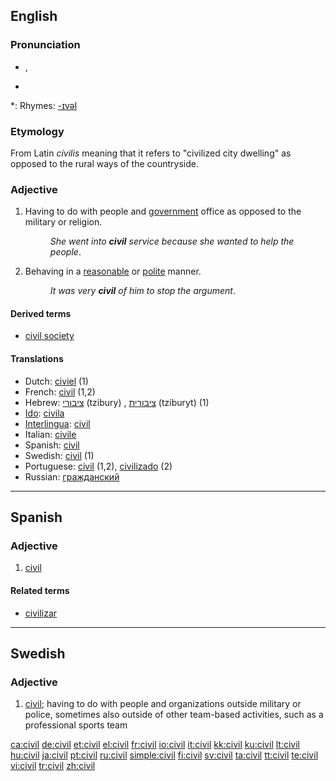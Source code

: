 ==English==

===Pronunciation===
* {{IPA|/ˈsɪvəl/}}, {{SAMPA|/"sIv@l/}}
* {{audio|en-us-civil.ogg|Audio (US)}}

*: Rhymes: [[Rhymes:English:-ɪvəl|-ɪvəl]]

===Etymology===
From Latin ''civilis'' meaning that it refers to "civilized city dwelling" as opposed to the rural ways of the countryside.

===Adjective===
{{en-adj}}

# Having to do with people and [[government]] office as opposed to the military or religion.
#: ''She went into '''civil''' service because she wanted to help the people''.
# Behaving in a [[reasonable]] or [[polite]] manner.
#: ''It was very '''civil''' of him to stop the argument''.

====Derived terms====
* [[civil society]]

====Translations====
* Dutch: [[civiel]] (1)
* French: [[civil]] (1,2)
* Hebrew: [[ציבורי]] (tzibury) {{m}}, [[ציבורית]] (tziburyt) {{f}} (1)
* [[Ido]]: [[civila]]
* [[Interlingua]]: [[civil]]
* Italian: [[civile]]
* Spanish: [[civil]]
* Swedish: [[civil#Swedish|civil]] (1)
* Portuguese: [[civil]] (1,2), [[civilizado]] (2)
* Russian: [[гражданский]]

----

==Spanish==

===Adjective===
{{es-adj|pl=civiles}}

# [[civil#English|civil]]

====Related terms====
*[[civilizar]]

----

==Swedish==

===Adjective===
{{infl|sv|adj}}
{{sv-adj-abs}}

# [[civil#English|civil]]; having to do with people and organizations outside military or police, sometimes also outside of other team-based activities, such as a professional sports team

[[ca:civil]]
[[de:civil]]
[[et:civil]]
[[el:civil]]
[[fr:civil]]
[[io:civil]]
[[it:civil]]
[[kk:civil]]
[[ku:civil]]
[[lt:civil]]
[[hu:civil]]
[[ja:civil]]
[[pt:civil]]
[[ru:civil]]
[[simple:civil]]
[[fi:civil]]
[[sv:civil]]
[[ta:civil]]
[[tt:civil]]
[[te:civil]]
[[vi:civil]]
[[tr:civil]]
[[zh:civil]]